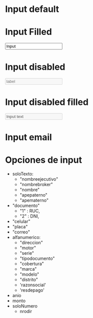 
<Meta title="Components/Input" />

# Input default

<Preview>
  <ViewInput />
</Preview>

# Input Filled

<Preview>
  <Input placeholder="label" width="280px" type="nombre" value="Input" />
</Preview>

# Input disabled

<Preview>
  <Input placeholder="label" width="280px" disabled />
</Preview>

# Input disabled filled

<Preview>
  <Input placeholder="label" width="280px" value="Input text" disabled />
</Preview>

# Input email

<Preview>
  <EmailInput />
</Preview>

<Props of={Input} />

# Opciones de input

- soloTexto:
  - "nombreejecutivo"
  - "nombrebroker"
  - "nombre"
  - "apepaterno"
  - "apematerno"
- "documento"
  - "1" : RUC,
  - "2" : DNI,
- "celular"
- "placa"
- "correo"
- alfanumerico:
  - "direccion"
  - "motor"
  - "serie"
  - "tipodocumento"
  - "cobertura"
  - "marca"
  - "modelo"
  - "distrito"
  - 'razonsocial'
  - 'resdepago'
- anio
- monto
- soloNumero
  - nrodir
